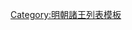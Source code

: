 {{ming|title=明朝寧津國諸王|ed=寧津國|head=[[成化]]九年（[[1473年]]）封。|
{{ming/title}}
{{ming/list|寧津懷康王|[[朱成鉖]]|朱仕㙻、庶五子|[[1473年]]—[[1486年]]|成化九年封。二十二年薨。}}
{{ming/list|寧津懷莊王|[[朱聰滴]]|朱成鉖、一子|[[1490年]]—[[1491年]]|[[弘治 (明朝)|弘治]]三年襲封。四年薨。無子。}}
{{ming/list|寧津溫穆王|[[朱聰泠]]|朱成鉖、庶子|[[1496年]]—[[1505年]]|弘治九年以[[鎮國將軍]]進封。十八年薨。}}
{{ming/list|寧津王|[[朱俊椂]]|朱聰泠、庶一子|[[1521年]]—[[1575年]]|[[正德 (明朝)|正德]]十六年襲封。[[萬曆]]三年薨。}}
}}<noinclude>
[[Category:明朝諸王列表模板]]
</noinclude>